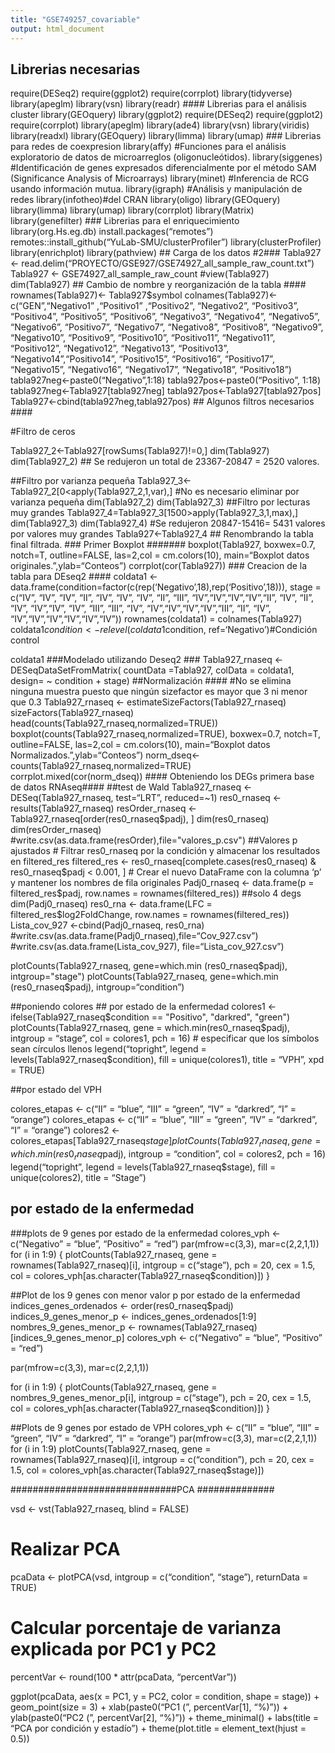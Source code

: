 ```yaml
---
title: "GSE749257_covariable"
output: html_document
---
```


## Librerias necesarias  ####
require(DESeq2)
require(ggplot2)
require(corrplot)
library(tidyverse)
library(apeglm)
library(vsn)
library(readr)
#### Librerias para el análisis cluster 
library(GEOquery)
library(ggplot2)
require(DESeq2)
require(ggplot2)
require(corrplot)
library(apeglm)
library(ade4)
library(vsn)
library(viridis)
library(readxl)
library(GEOquery)
library(limma)
library(umap)
### Librerias para redes de coexpresion 
library(affy) #Funciones para el análisis exploratorio de datos de microarreglos (oligonucleótidos).
library(siggenes) #Identificación de genes expresados diferencialmente por el método SAM (Significance Analysis of Microarrays)
library(minet) #Inferencia de RCG usando información mutua.
library(igraph) #Análisis y manipulación de redes
library(infotheo)#del CRAN
library(oligo)
library(GEOquery)
library(limma)
library(umap)
library(corrplot)
library(Matrix)
library(genefilter)
### Librerias para el enriquecimiento
library(org.Hs.eg.db)
install.packages("remotes")
remotes::install_github("YuLab-SMU/clusterProfiler")
library(clusterProfiler)
library(enrichplot)
library(pathview)
## Carga de los datos #2###
Tabla927 <- read.delim("PROYECTO/GSE927/GSE74927_all_sample_raw_count.txt")
Tabla927 <- GSE74927_all_sample_raw_count
#view(Tabla927)
dim(Tabla927)
## Cambio de nombre y reorganización de la tabla ####
rownames(Tabla927)<- Tabla927$symbol
colnames(Tabla927)<- c("GEN","Negativo1" ,"Positivo1" ,"Positivo2", "Negativo2", "Positivo3", "Positivo4", "Positivo5", "Positivo6",
                       "Negativo3", "Negativo4", "Negativo5", "Negativo6", "Positivo7", "Negativo7", "Negativo8", "Positivo8", "Negativo9",
                       "Negativo10", "Positivo9", "Positivo10", "Positivo11", "Negativo11", "Positivo12", "Negativo12", "Negativo13", "Positivo13",
                       "Negativo14","Positivo14", "Positivo15", "Positivo16", "Positivo17", "Negativo15", "Negativo16", "Negativo17", "Negativo18",
                       "Positivo18") 
tabla927neg<-paste0("Negativo",1:18)
tabla927pos<-paste0("Positivo", 1:18)
tabla927neg<-Tabla927[tabla927neg]
tabla927pos<-Tabla927[tabla927pos]
Tabla927<-cbind(tabla927neg,tabla927pos)
## Algunos filtros necesarios ####

#Filtro de ceros

Tabla927_2<-Tabla927[rowSums(Tabla927)!=0,]
dim(Tabla927)
dim(Tabla927_2) ## Se redujeron un total de 23367-20847 = 2520 valores.

##Filtro por varianza pequeña
Tabla927_3<-Tabla927_2[0<apply(Tabla927_2,1,var),] #No es necesario eliminar por varianza pequeña
dim(Tabla927_2)
dim(Tabla927_3)
##Filtro por lecturas muy grandes 
Tabla927_4=Tabla927_3[1500>apply(Tabla927_3,1,max),]
dim(Tabla927_3)
dim(Tabla927_4) #Se redujeron 20847-15416= 5431 valores por valores muy grandes
Tabla927<-Tabla927_4 ## Renombrando la tabla final filtrada.
### Primer Boxplot #######
boxplot(Tabla927, boxwex=0.7, notch=T, outline=FALSE, las=2,col = cm.colors(10),
        main="Boxplot datos originales.",ylab="Conteos")
corrplot(cor(Tabla927))
### Creacion de la tabla para DEseq2 ####
coldata1 <- data.frame(condition=factor(c(rep('Negativo',18),rep('Positivo',18))), stage = c("IV", "IV",
                       "IV", "II", "IV", "IV", "IV", "II", "III", "IV","IV","IV","IV","II", "IV", "II",
                       "IV", "IV","IV", "IV", "III", "III", "IV", "IV","IV","IV","IV","III", "II", "IV",
                       "IV","IV","IV","IV","IV","IV"))
rownames(coldata1) = colnames(Tabla927)
coldata1$condition <- relevel(coldata1$condition, ref='Negativo')#Condición control

coldata1
###Modelado utilizando Deseq2 ###
Tabla927_rnaseq <- DESeqDataSetFromMatrix(
  countData =Tabla927,
  colData = coldata1,
  design= ~ condition + stage)
##Normalización ####
#No se elimina ninguna muestra puesto que ningún sizefactor es mayor que 3 ni menor que 0.3
Tabla927_rnaseq <- estimateSizeFactors(Tabla927_rnaseq)
sizeFactors(Tabla927_rnaseq)
head(counts(Tabla927_rnaseq,normalized=TRUE))
boxplot(counts(Tabla927_rnaseq,normalized=TRUE), boxwex=0.7, notch=T, outline=FALSE, las=2,col = cm.colors(10),
        main="Boxplot datos Normalizados.",ylab="Conteos")
norm_dseq<-counts(Tabla927_rnaseq,normalized=TRUE)
corrplot.mixed(cor(norm_dseq))
#### Obteniendo los DEGs primera base de datos RNAseq####
##test de Wald
Tabla927_rnaseq <- DESeq(Tabla927_rnaseq, test="LRT", reduced=~1) 
res0_rnaseq <- results(Tabla927_rnaseq)
resOrder_rnaseq <- Tabla927_rnaseq[order(res0_rnaseq$padj), ]
dim(res0_rnaseq)
dim(resOrder_rnaseq)
#write.csv(as.data.frame(resOrder),file="valores_p.csv")
##Valores p ajustados 
# Filtrar res0_rnaseq por la condición y almacenar los resultados en filtered_res
filtered_res <- res0_rnaseq[complete.cases(res0_rnaseq) & res0_rnaseq$padj < 0.001, ]
# Crear el nuevo DataFrame con la columna 'p' y mantener los nombres de fila originales
Padj0_rnaseq <- data.frame(p = filtered_res$padj, row.names = rownames(filtered_res)) ##solo 4 degs
dim(Padj0_rnaseq)
res0_rna <- data.frame(LFC = filtered_res$log2FoldChange, row.names = rownames(filtered_res))
Lista_cov_927 <-cbind(Padj0_rnaseq, res0_rna)
#write.csv(as.data.frame(Padj0_rnaseq),file="Cov_927.csv")
#write.csv(as.data.frame(Lista_cov_927), file="Lista_cov_927.csv")


plotCounts(Tabla927_rnaseq, gene=which.min (res0_rnaseq$padj), intgroup="stage")
plotCounts(Tabla927_rnaseq, gene=which.min (res0_rnaseq$padj), intgroup="condition")

##poniendo colores
## por estado de la enfermedad
colores1 <- ifelse(Tabla927_rnaseq$condition == "Positivo", "darkred", "green")
plotCounts(Tabla927_rnaseq, 
           gene = which.min(res0_rnaseq$padj), 
           intgroup = "stage",
           col = colores1,
           pch = 16)  # especificar que los símbolos sean círculos llenos
legend("topright", legend = levels(Tabla927_rnaseq$condition), fill = unique(colores1), title = "VPH", xpd = TRUE)

##por estado del VPH

colores_etapas <- c("II" = "blue", "III" = "green", "IV" = "darkred", "I" = "orange") 
colores_etapas <- c("II" = "blue", "III" = "green", "IV" = "darkred", "I" = "orange") 
colores2 <- colores_etapas[Tabla927_rnaseq$stage]
plotCounts(Tabla927_rnaseq, 
           gene = which.min(res0_rnaseq$padj), 
           intgroup = "condition",
           col = colores2,
           pch = 16)
legend("topright", legend = levels(Tabla927_rnaseq$stage), fill = unique(colores2), title = "Stage")


## por estado de la enfermedad

###plots de 9 genes por estado de la enfermedad
colores_vph <- c("Negativo" = "blue", "Positivo" = "red")
par(mfrow=c(3,3), mar=c(2,2,1,1))
for (i in 1:9) {
  plotCounts(Tabla927_rnaseq, 
             gene = rownames(Tabla927_rnaseq)[i], 
             intgroup = c("stage"),
             pch = 20,
             cex = 1.5,
             col = colores_vph[as.character(Tabla927_rnaseq$condition)])
}

##Plot de los 9 genes con menor valor p por estado de la enfermedad
indices_genes_ordenados <- order(res0_rnaseq$padj)
indices_9_genes_menor_p <- indices_genes_ordenados[1:9]
nombres_9_genes_menor_p <- rownames(Tabla927_rnaseq)[indices_9_genes_menor_p]
colores_vph <- c("Negativo" = "blue", "Positivo" = "red")

par(mfrow=c(3,3), mar=c(2,2,1,1))

for (i in 1:9) {
  plotCounts(Tabla927_rnaseq, 
             gene = nombres_9_genes_menor_p[i], 
             intgroup = c("stage"),
             pch = 20,
             cex = 1.5,
             col = colores_vph[as.character(Tabla927_rnaseq$condition)])
}

##Plots de 9 genes por estado de VPH
colores_vph <- c("II" = "blue", "III" = "green", "IV" = "darkred", "I" = "orange")
par(mfrow=c(3,3), mar=c(2,2,1,1))
for (i in 1:9) 
  plotCounts(Tabla927_rnaseq, 
             gene = rownames(Tabla927_rnaseq)[i], 
             intgroup = c("condition"),
             pch = 20,
             cex = 1.5,
             col = colores_vph[as.character(Tabla927_rnaseq$stage)])


##############################PCA ##############

vsd <- vst(Tabla927_rnaseq, blind = FALSE)

# Realizar PCA
pcaData <- plotPCA(vsd, intgroup = c("condition", "stage"), returnData = TRUE)

# Calcular porcentaje de varianza explicada por PC1 y PC2
percentVar <- round(100 * attr(pcaData, "percentVar"))

ggplot(pcaData, aes(x = PC1, y = PC2, color = condition, shape = stage)) +
  geom_point(size = 3) +
  xlab(paste0("PC1 (", percentVar[1], "%)")) +
  ylab(paste0("PC2 (", percentVar[2], "%)")) +
  theme_minimal() +
  labs(title = "PCA por condición y estadío") +
  theme(plot.title = element_text(hjust = 0.5))

